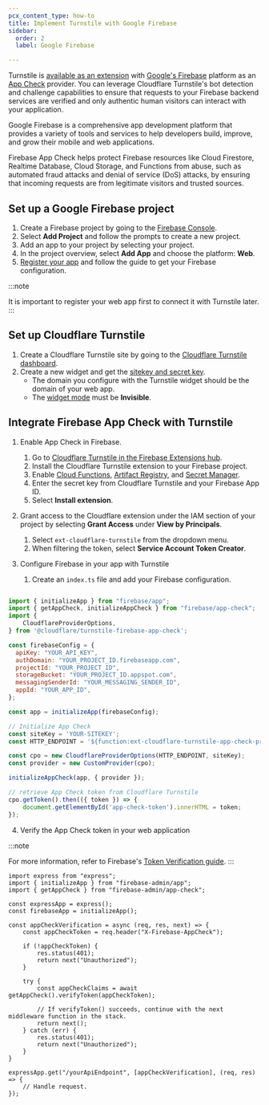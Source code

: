 ```yaml
---
pcx_content_type: how-to
title: Implement Turnstile with Google Firebase
sidebar:
  order: 2
  label: Google Firebase

---
```


Turnstile is [available as an extension](https://extensions.dev/extensions/cloudflare/cloudflare-turnstile-app-check-provider) with [Google's Firebase](https://firebase.google.com/) platform as an [App Check](https://firebase.google.com/docs/app-check) provider. You can leverage Cloudflare Turnstile's bot detection and challenge capabilities to ensure that requests to your Firebase backend services are verified and only authentic human visitors can interact with your application.

Google Firebase is a comprehensive app development platform that provides a variety of tools and services to help developers build, improve, and grow their mobile and web applications.

Firebase App Check helps protect Firebase resources like Cloud Firestore, Realtime Database, Cloud Storage, and Functions from abuse, such as automated fraud attacks and denial of service (DoS) attacks, by ensuring that incoming requests are from legitimate visitors and trusted sources. 

## Set up a Google Firebase project

1. Create a Firebase project by going to the [Firebase Console](https://console.firebase.google.com/).
2. Select **Add Project** and follow the prompts to create a new project.
3. Add an app to your project by selecting your project.
4. In the project overview, select **Add App** and choose the platform: **Web**.
5. [Register your app](https://firebase.google.com/docs/web/setup?hl=en&authuser=0#register-app) and follow the guide to get your Firebase configuration. 
  
:::note

It is important to register your web app first to connect it with Turnstile later.
:::

## Set up Cloudflare Turnstile

1. Create a Cloudflare Turnstile site by going to the [Cloudflare Turnstile dashboard](https://dash.cloudflare.com/?to=/:account/turnstile). 
2. Create a new widget and get the [sitekey and secret key](/turnstile/get-started/#get-a-sitekey-and-secret-key).
   - The domain you configure with the Turnstile widget should be the domain of your web app.
   - The [widget mode](/turnstile/concepts/widget/) must be **Invisible**.

## Integrate Firebase App Check with Turnstile

1. Enable App Check in Firebase.
   1. Go to [Cloudflare Turnstile in the Firebase Extensions hub](https://extensions.dev/extensions/cloudflare/cloudflare-turnstile-app-check-provider).
   2. Install the Cloudflare Turnstile extension to your Firebase project.
   3. Enable [Cloud Functions](https://cloud.google.com/functions?hl=en), [Artifact Registry](https://cloud.google.com/artifact-registry), and [Secret Manager](https://cloud.google.com/security/products/secret-manager?hl=en).
   4. Enter the secret key from Cloudflare Turnstile and your Firebase App ID.
   5. Select **Install extension**.

2. Grant access to the Cloudflare extension under the IAM section of your project by selecting **Grant Access** under **View by Principals**.
   1. Select `ext-cloudflare-turnstile` from the dropdown menu.
   2. When filtering the token, select **Service Account Token Creator**.

3. Configure Firebase in your app with Turnstile
   1. Create an `index.ts` file and add your Firebase configuration.

```js

import { initializeApp } from "firebase/app";
import { getAppCheck, initializeAppCheck } from "firebase/app-check";
import {
    CloudflareProviderOptions,
} from '@cloudflare/turnstile-firebase-app-check';

const firebaseConfig = {
  apiKey: "YOUR_API_KEY",
  authDomain: "YOUR_PROJECT_ID.firebaseapp.com",
  projectId: "YOUR_PROJECT_ID",
  storageBucket: "YOUR_PROJECT_ID.appspot.com",
  messagingSenderId: "YOUR_MESSAGING_SENDER_ID",
  appId: "YOUR_APP_ID",
};

const app = initializeApp(firebaseConfig);

// Initialize App Check
const siteKey = 'YOUR-SITEKEY';
const HTTP_ENDPOINT = '${function:ext-cloudflare-turnstile-app-check-provider-tokenExchange.url}';

const cpo = new CloudflareProviderOptions(HTTP_ENDPOINT, siteKey);
const provider = new CustomProvider(cpo);

initializeAppCheck(app, { provider });

// retrieve App Check token from Cloudflare Turnstile
cpo.getToken().then(({ token }) => {
    document.getElementById('app-check-token').innerHTML = token;
});

```

4. Verify the App Check token in your web application 

:::note

For more information, refer to Firebase's [Token Verification guide](https://firebase.google.com/docs/app-check/custom-resource-backend?hl=en#verification). 
:::

```
import express from "express";
import { initializeApp } from "firebase-admin/app";
import { getAppCheck } from "firebase-admin/app-check";

const expressApp = express();
const firebaseApp = initializeApp();

const appCheckVerification = async (req, res, next) => {
    const appCheckToken = req.header("X-Firebase-AppCheck");

    if (!appCheckToken) {
        res.status(401);
        return next("Unauthorized");
    }

    try {
        const appCheckClaims = await getAppCheck().verifyToken(appCheckToken);

        // If verifyToken() succeeds, continue with the next middleware function in the stack.
        return next();
    } catch (err) {
        res.status(401);
        return next("Unauthorized");
    }
}

expressApp.get("/yourApiEndpoint", [appCheckVerification], (req, res) => {
    // Handle request.
});
```
